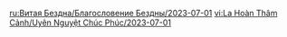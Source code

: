 {{Blessing of the Abyssal Moon
|name       = Willowy
|phase      = Waxing
|image      = Spiral Abyss Blessing 67.png
|details    = <li>After the character's Normal Attack hits an opponent, the Physical or Elemental RES of this opponent will {{Color|bp|decrease by 6%}} for 2s, matching the Attribute of that attack. This can stack up to {{Color|bp|6}} times. RES decreases of different types can co-exist, and their stacks and timers will be independent of each other.</li>
|time_start = 2023-07-01 04:00:00
|time_end   = 2023-07-16 03:59:59
}}
<noinclude>
[[ru:Витая Бездна/Благословение Бездны/2023-07-01]]
[[vi:La Hoàn Thâm Cảnh/Uyên Nguyệt Chúc Phúc/2023-07-01]]
</noinclude>
